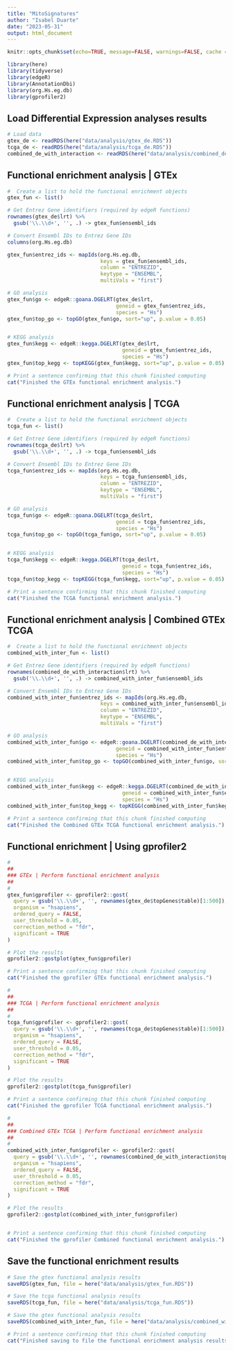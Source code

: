 ```yaml
---
title: "MitoSignatures"
author: "Isabel Duarte"
date: "2023-05-31"
output: html_document
---
```


```r
knitr::opts_chunk$set(echo=TRUE, message=FALSE, warnings=FALSE, cache = TRUE)

library(here)
library(tidyverse)
library(edgeR)
library(AnnotationDbi)
library(org.Hs.eg.db)
library(gprofiler2)

```

## Load Differential Expression analyses results 

```r

# Load data
gtex_de <- readRDS(here("data/analysis/gtex_de.RDS"))
tcga_de <- readRDS(here("data/analysis/tcga_de.RDS"))
combined_de_with_interaction <- readRDS(here("data/analysis/combined_de_with_interaction.RDS"))


```

## Functional enrichment analysis | GTEx

```r

#  Create a list to hold the functional enrichment objects
gtex_fun <- list()

# Get Entrez Gene identifiers (required by edgeR functions)
rownames(gtex_de$lrt) %>%
  gsub('\\.\\d+', '', .) -> gtex_fun$ensembl_ids

# Convert Ensembl IDs to Entrez Gene IDs
columns(org.Hs.eg.db)

gtex_fun$entrez_ids <- mapIds(org.Hs.eg.db, 
                              keys = gtex_fun$ensembl_ids, 
                              column = "ENTREZID", 
                              keytype = "ENSEMBL", 
                              multiVals = "first")

# GO analysis
gtex_fun$go <- edgeR::goana.DGELRT(gtex_de$lrt, 
                                   geneid = gtex_fun$entrez_ids,
                                   species = "Hs")
gtex_fun$top_go <- topGO(gtex_fun$go, sort="up", p.value = 0.05)


# KEGG analysis
gtex_fun$kegg <- edgeR::kegga.DGELRT(gtex_de$lrt, 
                                     geneid = gtex_fun$entrez_ids,
                                     species = "Hs")
gtex_fun$top_kegg <- topKEGG(gtex_fun$kegg, sort="up", p.value = 0.05)

# Print a sentence confirming that this chunk finished computing
cat("Finished the GTEx functional enrichment analysis.")

```

## Functional enrichment analysis | TCGA

```r

#  Create a list to hold the functional enrichment objects
tcga_fun <- list()

# Get Entrez Gene identifiers (required by edgeR functions)
rownames(tcga_de$lrt) %>%
  gsub('\\.\\d+', '', .) -> tcga_fun$ensembl_ids

# Convert Ensembl IDs to Entrez Gene IDs
tcga_fun$entrez_ids <- mapIds(org.Hs.eg.db, 
                              keys = tcga_fun$ensembl_ids, 
                              column = "ENTREZID", 
                              keytype = "ENSEMBL",
                              multiVals = "first")

# GO analysis
tcga_fun$go <- edgeR::goana.DGELRT(tcga_de$lrt, 
                                   geneid = tcga_fun$entrez_ids,
                                   species = "Hs")
tcga_fun$top_go <- topGO(tcga_fun$go, sort="up", p.value = 0.05)


# KEGG analysis
tcga_fun$kegg <- edgeR::kegga.DGELRT(tcga_de$lrt, 
                                     geneid = tcga_fun$entrez_ids,
                                     species = "Hs")
tcga_fun$top_kegg <- topKEGG(tcga_fun$kegg, sort="up", p.value = 0.05)

# Print a sentence confirming that this chunk finished computing
cat("Finished the TCGA functional enrichment analysis.")

```

## Functional enrichment analysis | Combined GTEx TCGA

```r

#  Create a list to hold the functional enrichment objects
combined_with_inter_fun <- list()

# Get Entrez Gene identifiers (required by edgeR functions)
rownames(combined_de_with_interaction$lrt) %>%
  gsub('\\.\\d+', '', .) -> combined_with_inter_fun$ensembl_ids

# Convert Ensembl IDs to Entrez Gene IDs
combined_with_inter_fun$entrez_ids <- mapIds(org.Hs.eg.db, 
                              keys = combined_with_inter_fun$ensembl_ids, 
                              column = "ENTREZID", 
                              keytype = "ENSEMBL",
                              multiVals = "first")

# GO analysis
combined_with_inter_fun$go <- edgeR::goana.DGELRT(combined_de_with_interaction$lrt, 
                                   geneid = combined_with_inter_fun$entrez_ids,
                                   species = "Hs")
combined_with_inter_fun$top_go <- topGO(combined_with_inter_fun$go, sort="up", p.value = 0.05)


# KEGG analysis
combined_with_inter_fun$kegg <- edgeR::kegga.DGELRT(combined_de_with_interaction$lrt, 
                                     geneid = combined_with_inter_fun$entrez_ids,
                                     species = "Hs")
combined_with_inter_fun$top_kegg <- topKEGG(combined_with_inter_fun$kegg, sort="up", p.value = 0.05)

# Print a sentence confirming that this chunk finished computing
cat("Finished the Combined GTEx TCGA functional enrichment analysis.")

```


## Functional enrichment | Using gprofiler2

```r
#
##
### GTEx | Perform functional enrichment analysis
##
#
gtex_fun$gprofiler <- gprofiler2::gost(
  query = gsub('\\.\\d+', '', rownames(gtex_de$topGenes$table)[1:500]),
  organism = "hsapiens",
  ordered_query = FALSE,
  user_threshold = 0.05,
  correction_method = "fdr",
  significant = TRUE
)

# Plot the results
gprofiler2::gostplot(gtex_fun$gprofiler)

# Print a sentence confirming that this chunk finished computing
cat("Finished the gprofiler GTEx functional enrichment analysis.")

#
##
### TCGA | Perform functional enrichment analysis
##
#
tcga_fun$gprofiler <- gprofiler2::gost(
  query = gsub('\\.\\d+', '', rownames(tcga_de$topGenes$table)[1:500]),
  organism = "hsapiens",
  ordered_query = FALSE,
  user_threshold = 0.05,
  correction_method = "fdr",
  significant = TRUE
)

# Plot the results
gprofiler2::gostplot(tcga_fun$gprofiler)

# Print a sentence confirming that this chunk finished computing
cat("Finished the gprofiler TCGA functional enrichment analysis.")

#
##
### Combined GTEx TCGA | Perform functional enrichment analysis
##
#
combined_with_inter_fun$gprofiler <- gprofiler2::gost(
  query = gsub('\\.\\d+', '', rownames(combined_de_with_interaction$topGenes$table)[1:500]),
  organism = "hsapiens",
  ordered_query = FALSE,
  user_threshold = 0.05,
  correction_method = "fdr",
  significant = TRUE
)

# Plot the results
gprofiler2::gostplot(combined_with_inter_fun$gprofiler)


# Print a sentence confirming that this chunk finished computing
cat("Finished the gprofiler Combined functional enrichment analysis.")

```

## Save the functional enrichment results

```r

# Save the gtex functional analysis results
saveRDS(gtex_fun, file = here("data/analysis/gtex_fun.RDS"))

# Save the tcga functional analysis results
saveRDS(tcga_fun, file = here("data/analysis/tcga_fun.RDS"))

# Save the gtex functional analysis results
saveRDS(combined_with_inter_fun, file = here("data/analysis/combined_with_inter_fun.RDS"))

# Print a sentence confirming that this chunk finished computing
cat("Finished saving to file the functional enrichment analysis results.")

```





